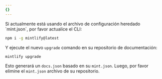 ```yaml
---
{}
---
```


<Note>
  Si actualmente está usando el archivo de configuración heredado `mint.json`, por favor actualice el CLI:

  ```sh
  npm i -g mintlify@latest
  ```

  Y ejecute el nuevo `upgrade` comando en su repositorio de documentación:

  ```sh
  mintlify upgrade
  ```

  Esto generará un `docs.json` basado en su `mint.json`. Luego, por favor elimine el `mint.json` archivo de su repositorio.
</Note>
